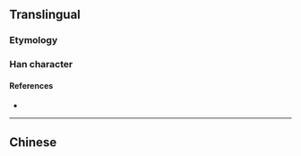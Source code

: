 {{character info/new}}
{{also|摯}}
==Translingual==

===Etymology===
{{Han simp|摯|f=執|t=执}}

===Han character===
{{Han char|rn=64|rad=手|as=06|sn=10|four=|canj=QIQ|ids=⿱执手}}

====References====
* {{Han ref|kx=0431.171|hdz=31863.020|uh=631A}}

----

==Chinese==
{{zh-see|摯}}